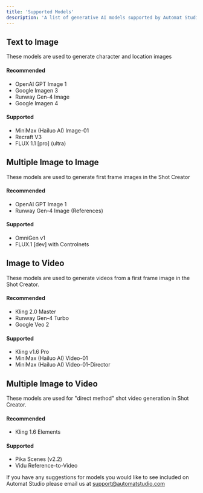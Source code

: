 ```yaml
---
title: 'Supported Models'
description: 'A list of generative AI models supported by Automat Studio'
---
```


## Text to Image

<Note>These models are used to generate character and location images</Note>

#### Recommended
- OpenAI GPT Image 1
- Google Imagen 3
- Runway Gen-4 Image
- Google Imagen 4 

#### Supported
- MiniMax (Hailuo AI) Image-01
- Recraft V3
- FLUX 1.1 [pro] (ultra)

## Multiple Image to Image
<Note>These models are used to generate first frame images in the Shot Creator</Note>

#### Recommended
- OpenAI GPT Image 1 
- Runway Gen-4 Image (References)

#### Supported
- OmniGen v1
- FLUX.1 [dev] with Controlnets

## Image to Video

<Note>These models are used to generate videos from a first frame image in the Shot Creator.</Note>

#### Recommended
- Kling 2.0 Master
- Runway Gen-4 Turbo
- Google Veo 2

#### Supported
- Kling v1.6 Pro
- MiniMax (Hailuo AI) Video-01
- MiniMax (Hailuo AI) Video-01-Director

## Multiple Image to Video

<Note>These models are used for "direct method" shot video generation in Shot Creator.</Note>

#### Recommended
- Kling 1.6 Elements

#### Supported
- Pika Scenes (v2.2)
- Vidu Reference-to-Video

If you have any suggestions for models you would like to see included on Automat Studio please email us at [support@automatstudio.com](mailto:support@automatstudio.com)
